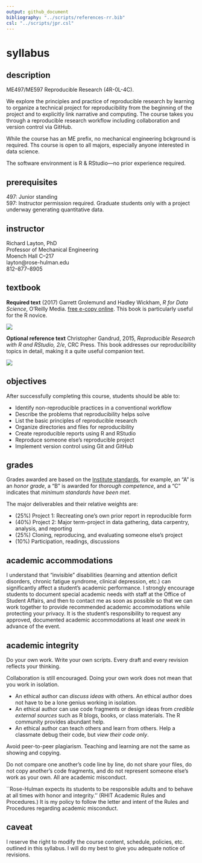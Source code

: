 ```yaml
---
output: github_document
bibliography: "../scripts/references-rr.bib"
csl: "../scripts/jpr.csl"
---
```


# syllabus

## description  

ME497/ME597 Reproducible Research (4R-0L-4C). 

We explore the principles and practice of reproducible research by learning to organize a technical project for reproducibility from the beginning of the project and to explicitly link narrative and computing. The course takes you through a reproducible research workflow including collaboration and version control via GitHub. 

While the course has an ME prefix, no mechanical engineering bckground is required. Ths course is open to all majors, especially anyone interested in data science. 

The software environment is R & RStudio---no prior experience required.


## prerequisites

497: Junior standing    
597: Instructor permission required. Graduate students only with a project underway generating quantitative data.    



## instructor

Richard Layton, PhD    
Professor of Mechanical Engineering  
Moench Hall C--217  
layton@rose-hulman.edu  
812--877--8905  

## textbook

**Required text** (2017) Garrett Grolemund and Hadley Wickham, *R for Data Science*,  O'Reilly Media. [free e-copy online](http://r4ds.had.co.nz/). This book is particularly useful for the R novice. 

![](../resources/images/r-4-data-science-cover.png)

**Optional reference text** Christopher Gandrud, 2015, *Reproducible Research with R and RStudio, 2/e*, CRC Press. This book addresses our reproducibility topics in detail, making it a quite useful companion text. 

![](../resources/images/gandrud-cover.jpg)
 
 


## objectives

After successfully completing this course, students should be able to:

- Identify non-reproducible practices in a conventional workflow 
- Describe the problems that reproducibility helps solve 
- List the basic principles of reproducible research 
- Organize directories and files for reproducibility 
- Create reproducible reports using R and RStudio 
- Reproduce someone else's reproducible project 
- Implement version control using Git and GitHub 
 
## grades

Grades awarded are based on the [Institute standards](https://www.rose-hulman.edu/campus-life/student-services/registrar/rules-and-procedures/grades.html), for example, an "A" is an *honor grade*, a "B" is awarded for *thorough competence*, and a "C" indicates that *minimum standards have been met*. 

The major deliverables and their relative weights are: 

  
- (25%) Project 1: Recreating one's own prior report in reproducible form 
- (40%) Project 2: Major term-project in data gathering, data carpentry, analysis, and reporting 
- (25%) Cloning, reproducing, and evaluating someone else's project 
- (10%) Participation, readings, discussions 


## academic accommodations

I understand that "invisible" disabilities (learning and attention deficit disorders, chronic fatigue syndrome, clinical depression, etc.) can significantly affect a student's academic performance.  I strongly encourage students to document special academic needs with staff at the Office of Student Affairs, and then to contact me as soon as possible so that we can work together to provide recommended academic accommodations while protecting your privacy.  It is the student's responsibility to request any approved, documented academic accommodations at least *one week* in advance of the event. 


## academic integrity

Do your own work. Write your own scripts. Every draft and every revision reflects your thinking.  

Collaboration is still encouraged. Doing your own work does not mean that you work in isolation.

- An ethical author can *discuss ideas* with others. An ethical author does not have to be a lone genius working in isolation. 
- An ethical author can use code fragments or design ideas from *credible external sources* such as R blogs, books, or class materials. The R community provides abundant help. 
- An ethical author can teach others and learn from others. Help a classmate debug their code, but *view their code only*. 



Avoid peer-to-peer plagiarism. Teaching and learning are not the same as showing and copying. 

Do not compare one another's code line by line, do not share your files, do not copy another's code fragments, and do not represent someone else's work as your own. All are academic misconduct.

``Rose-Hulman expects its students to be responsible adults and to behave at all times with honor and integrity.'' (RHIT Academic Rules and Procedures.)  It is my policy to follow the letter and intent of the Rules and Procedures regarding academic misconduct.    



## caveat

I reserve the right to modify the course content, schedule, policies, etc. outlined in this syllabus. I will do my best to give you adequate notice of revisions.  

